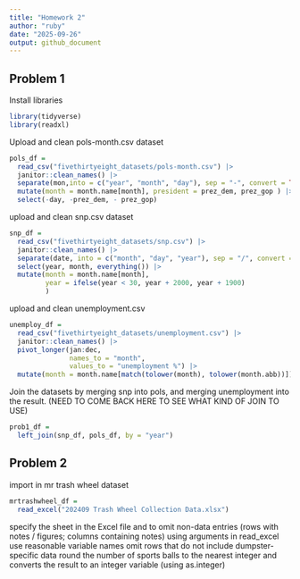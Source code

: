 ```yaml
---
title: "Homework 2"
author: "ruby"
date: "2025-09-26"
output: github_document
---
```


## Problem 1

Install libraries
```r
library(tidyverse)
library(readxl)
```

Upload and clean pols-month.csv dataset
```r
pols_df = 
  read_csv("fivethirtyeight_datasets/pols-month.csv") |> 
  janitor::clean_names() |> 
  separate(mon,into = c("year", "month", "day"), sep = "-", convert = TRUE) |> 
  mutate(month = month.name[month], president = prez_dem, prez_gop ) |>   
  select(-day, -prez_dem, - prez_gop)
```


upload and clean snp.csv dataset
```r
snp_df = 
  read_csv("fivethirtyeight_datasets/snp.csv") |> 
  janitor::clean_names() |> 
  separate(date, into = c("month", "day", "year"), sep = "/", convert = TRUE) |>
  select(year, month, everything()) |> 
  mutate(month = month.name[month], 
         year = ifelse(year < 30, year + 2000, year + 1900)
         )
```

upload and clean unemployment.csv 
```r
unemploy_df = 
  read_csv("fivethirtyeight_datasets/unemployment.csv") |> 
  janitor::clean_names() |> 
  pivot_longer(jan:dec, 
               names_to = "month", 
               values_to = "unemployment %") |> 
  mutate(month = month.name[match(tolower(month), tolower(month.abb))])
```

Join the datasets by merging snp into pols, and merging unemployment into the result. (NEED TO COME BACK HERE TO SEE WHAT KIND OF JOIN TO USE)
```r
prob1_df =
  left_join(snp_df, pols_df, by = "year")
```

## Problem 2

import in mr trash wheel dataset 
```r
mrtrashwheel_df = 
  read_excel("202409 Trash Wheel Collection Data.xlsx")
```

specify the sheet in the Excel file and to omit non-data entries (rows with notes / figures; columns containing notes) using arguments in read_excel
use reasonable variable names
omit rows that do not include dumpster-specific data
round the number of sports balls to the nearest integer and converts the result to an integer variable (using as.integer)